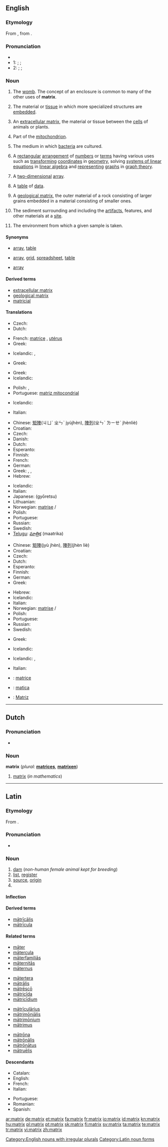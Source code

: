 {{also|Matrix|mátrix}}
==English==

===Etymology===
From {{etyl|la|en}} {{term|matrix|mātrīx|dam”, ”womb|lang=la}}, from {{term|mater|māter|mother|lang=la}}.

===Pronunciation===
* {{audio|En-us-matrix.ogg|Audio (US)}}
* 1: {{enPR|māʹtrĭks}}; {{IPA|/ˈmeɪtɹɪks/}}; {{SAMPA|/"meItrIks/}}
* 2: {{enPR|măʹtrĭks}}; {{IPA|/ˈmætɹɪks/}}; {{SAMPA|/"m{trIks/}}

===Noun===
{{en-noun|matrices|pl2=matrixes}}

# {{obsolete}} The [[womb]]. The concept of an enclosure is common to many of the other uses of '''matrix'''.
# {{biology}} The material or [[tissue]] in which more specialized structures are [[embed]]ded.
# {{biology}} An [[extracellular matrix]], the material or tissue between the [[cell]]s of animals or plants.
# {{biology}} Part of the [[mitochondrion]].
# {{biology}} The medium in which [[bacterium|bacteria]] are cultured.
# {{mathematics}} A [[rectangular]] [[arrangement]] of [[number]]s or [[term]]s having various uses such as [[transform]]ing [[coordinate]]s in [[geometry]], solving [[system of linear equations|systems of linear equations]] in [[linear algebra]] and [[represent]]ing [[graph]]s in [[graph theory]].
# {{computing}} A [[two-dimensional]] [[array]].
# A [[table]] of [[data]].
# {{geology}} A [[geological matrix]], the outer material of a rock consisting of larger grains embedded in a material consisting of smaller ones.
# {{archaeology}} The sediment surrounding and including the [[artifact]]s, features, and other materials at a [[site]].
# {{analytical chemistry}} The environment from which a given sample is taken.

====Synonyms====
* {{italbrac-colon|mathematics}} [[array]], [[table]]
* {{italbrac-colon|table of data}} [[array]], [[grid]], [[spreadsheet]], [[table]]
* {{italbrac-colon|computing}} [[array]]

====Derived terms====
* [[extracellular matrix]]
* [[geological matrix]]
* [[matricial]]

====Translations====
{{trans-top|The womb}}
* Czech: {{t-|cs|děloha|f}}
* Dutch: {{t+|nl|baarmoeder}}
{{trans-mid}}
* French: [[matrice]] {{f}} {{italbrac|archaic}}, [[utérus]] {{m}}
* Greek: {{t+|el|μήτρα|f|tr=mitra}}
{{trans-bottom}}

{{trans-top|Material or tissue in which more specialized structures are embedded}}
* Icelandic: {{t+|is|mergur}}, {{t+|is|grind}}
{{trans-mid}}
{{trans-bottom}}

{{trans-top|Extracellular matrix (''see also:'' [[extracellular matrix#Translations|extracelular matrix]])}}
* Greek: {{t|el|μεσοκυττάρια ουσία|f|tr=mesokitária ousía}}
{{trans-mid}}
{{trans-bottom}}

{{trans-top|Part of the mitochondrion}}
* Greek: {{t+|el|μήτρα|f|tr=mitra}}
* Icelandic: {{t+|is|grind}}
{{trans-mid}}
* Polish: {{t+|pl|macierz}}, {{t+|pl|matrix|f}}
* Portuguese: [[matriz mitocondrial]]
{{trans-bottom}}

{{trans-top|Medium in which bacteria are cultured}}
* Icelandic: {{t-|is|uppistöðuefni}}
{{trans-mid}}
* Italian: {{t+|it|matrice|f}}
{{trans-bottom}}

{{trans-top|In mathematics}}
* Chinese: [[矩陣]](ㄐㄩˋ ㄓㄣˋ jyùjhèn), [[陣列]](ㄓㄣˋ ㄌㄧㄝˋ jhènliè)
* Croatian: {{t-|hr|matrica|f}}
* Czech: {{t-|cs|matice|f}}
* Danish: {{t-|da|matrix|c}}
* Dutch: {{t-|nl|matrix|m}}
* Esperanto: {{t-|eo|matrico|xs=Esperanto}}
* Finnish: {{t-|fi|matriisi}}
* French: {{t+|fr|matrice|f}}
* German: {{t+|de|Matrix|f}}
* Greek: {{t+|el|μήτρα|f|tr=mitra}}, {{t|el|μητρώο|n|tr=mitró'o}}, {{t+|el|πίνακας|m|tr=pínakas}}
* Hebrew: {{t|he|מטריצה|f|tr=Matritsa}}
{{trans-mid}}
* Icelandic: {{t+|is|fylki}}
* Italian: {{t+|it|matrice|f}}
* Japanese: {{Jpan|[[行列]]}} (gyōretsu)
* Lithuanian: {{t-|lt|matrica|xs=Lithuanian}}
* Norwegian: [[matrise]] {{m}}/{{f}}
* Polish: {{t+|pl|macierz|f}}
* Portuguese: {{t+|pt|matriz|f}}
* Russian: {{t+|ru|матрица|f|tr=mátritsa}}
* Swedish: {{t+|sv|matris|c}}
* [[Telugu]]: [[మాత్రిక]] (maatrika)
{{trans-bottom}}

{{trans-top|Two-dimensional array}}
* Chinese: [[矩陣]](jyù jhèn), [[陣列]](jhèn liè)
* Croatian: {{t-|hr|matrica|f}}
* Czech: {{t-|cs|matice}}
* Dutch: {{t-|nl|matrix|m}}
* Esperanto: {{t-|eo|matrico|xs=Esperanto}}
* Finnish: {{t-|fi|matriisi}}
* German: {{t+|de|Matrix|f}}
* Greek: {{t+|el|μήτρα|f|tr=mitra}}
{{trans-mid}}
* Hebrew: {{t|he|טבלה|f|tr=Tavla}}
* Icelandic: {{t-|is|innrúm}}
* Italian: {{t+|it|matrice|f}}
* Norwegian: [[matrise]] {{m}}/{{f}}
* Polish: {{t+|pl|macierz|f}}
* Portuguese: {{t+|pt|matriz|f}}
* Russian: {{t+|ru|матрица|f|tr=mátritsa}}
* Swedish: {{t+|sv|matris|c}}
{{trans-bottom}}

{{trans-top|Geological matrix (''see also:'' [[geological matrix#Translations|geological matrix]])}}
* Greek: {{t+|el|μήτρα}}
{{trans-mid}}
* Icelandic: {{t+|is|mót}}
{{trans-bottom}}

{{trans-top|Sediment surrounding and including the artifacts, features, and other materials at an archaeological site}}
* Icelandic: {{t+|is|mót}}, {{t-|is|afsteypumót}}
{{trans-mid}}
* Italian: {{t+|it|matrice|f}}
{{trans-bottom}}

{{trans-top|Environment from which a given sample is taken}}
{{trans-mid}}
{{trans-bottom}}

{{checktrans-top}}
* {{ttbc|Romanian}}: [[matrice]] {{f}}
{{trans-mid}}
* {{ttbc|Slovak}}: [[matica#Slovak|matica]] {{f}}
* {{ttbc|Spanish}}: [[Matriz]]
{{trans-bottom}}

[[Category:English nouns with irregular plurals]]

----

==Dutch==

===Pronunciation===
* {{IPA|/maːtrɪks/|lang=nl}}

===Noun===
'''matrix''' {{m}} (''plural:'' '''[[matrices]]''', '''[[matrixen]]''')

# [[matrix#English|matrix]] (''in mathematics'')

----

==Latin==

===Etymology===
From {{term|mater|māter|mother|lang=la}}.

===Pronunciation===
* {{a|Classical}} {{IPA|/ˈmaː.triːks/|lang=la}}

===Noun===
{{la-noun|mātrīx|matricis#Latin|mātrīcis|f|third}}

# [[dam]] (''non-human female animal kept for breeding'')
# [[list]], [[register]]
# [[source]], [[origin]]
# {{inflection of|[[matrix#Latin|mātrix]]||voc|s|lang=la}}

====Inflection====
{{la-decl-3rd|matrix|mātrīx|matric|mātrīc}}

====Derived terms====
* [[matricalis|mātrīcālis]]
* [[matricula|mātrīcula]]

====Related terms====
{{top4}}
* [[mater#Latin|māter]]
* [[matercula|mātercula]]
* [[materfamilias#Latin|māterfamiliās]]
* [[maternitas|māternitās]]
* [[maternus|māternus]]
{{mid4}}
* [[matertera|mātertera]]
* [[matralis|mātrālis]]
* [[matresco|mātrēscō]]
* [[matricida|mātricīda]]
* [[matricidium|mātricīdium]]
{{mid4}}
* [[matricularius|mātrīculārius]]
* [[matrimonialis|mātrimōniālis]]
* [[matrimonium|mātrimōnium]]
* [[matrimus|mātrimus]]
{{mid4}}
* [[matrona#Latin|mātrōna]]
* [[matronalis|mātrōnālis]]
* [[matronatus|mātrōnātus]]
* [[matruelis|mātruēlis]]
{{bottom}}

====Descendants====
{{top2}}
* Catalan: {{l|ca|matriu}}
* English: {{l|en|matrix}}
* French: {{l|fr|matrice}}
* Italian: {{l|it|matrice}}
{{mid2}}
* Portuguese: {{l|pt|matriz}}
* Romanian: {{l|ro|matrice}}
* Spanish: {{l|es|matriz}}
{{bottom}}

[[Category:Latin noun forms]]

[[ar:matrix]]
[[de:matrix]]
[[et:matrix]]
[[fa:matrix]]
[[fr:matrix]]
[[io:matrix]]
[[id:matrix]]
[[kn:matrix]]
[[hu:matrix]]
[[pl:matrix]]
[[pt:matrix]]
[[sk:matrix]]
[[fi:matrix]]
[[sv:matrix]]
[[ta:matrix]]
[[te:matrix]]
[[tr:matrix]]
[[vi:matrix]]
[[zh:matrix]]